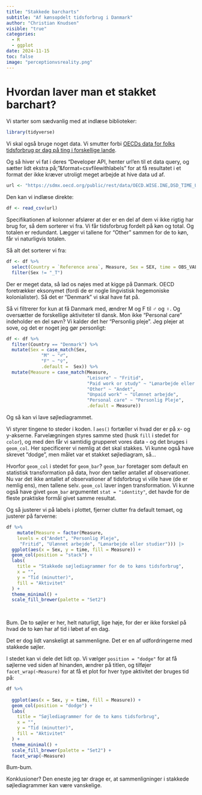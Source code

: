 ```yaml
---
title: "Stakkede barcharts"
subtitle: "Af kønsopdelt tidsforbrug i Danmark"
author: "Christian Knudsen"
visible: "true" 
categories:
  - R
  - ggplot
date: 2024-11-15
toc: false
image: "perceptionvsreality.png"
---
```


# Hvordan laver man et stakket barchart?

Vi starter som sædvanlig med at indlæse biblioteker:

```r
library(tidyverse)
```

Vi skal også bruge noget data. Vi smutter forbi [OECDs data for folks tidsforbrug pr dag på ting i forskellige lande](https://data-explorer.oecd.org/vis?tm=time%20use&pg=0&snb=818&vw=tb&df[ds]=dsDisseminateFinalDMZ&df[id]=DSD_TIME_USE%40DF_TIME_USE&df[ag]=OECD.WISE.INE&df[vs]=1.0&dq=..&to[TIME]=false&ly[cl]=MEASURE&ly[rw]=SEX%2CREF_AREA). 

Og så hiver vi fat i deres "Developer API, henter url'en til et data query, og 
sætter lidt ekstra på; "&format=csvfilewithlabels" for at få resultatet i et format der
ikke kræver utroligt meget arbejde at hive data ud af.

```r
url <- "https://sdmx.oecd.org/public/rest/data/OECD.WISE.INE,DSD_TIME_USE@DF_TIME_USE,1.0/all?dimensionAtObservation=AllDimensions&format=csvfilewithlabels"
```

Den kan vi indlæse direkte:

```r
df <- read_csv(url)
```

Specifikationen af kolonner afslører at der er en del af dem vi ikke rigtig 
har brug for, så dem sorterer vi fra. Vi får tidsforbrug fordelt på køn og total.
Og totalen er redundant. Lægger vi tallene for "Other" sammen for de to køn,
får vi naturligvis totalen. 

Så alt det sorterer vi fra:

```r
df <- df %>% 
  select(Country = `Reference area`, Measure, Sex = SEX, time = OBS_VALUE) %>% 
  filter(Sex != "_T")
```


Der er meget data, så lad os nøjes med at kigge på Danmark. OECD foretrækker 
eksonymet (fordi de er nogle lingvistisk hegemoniske kolonialister). Så det er
"Denmark" vi skal have fat på.

Så vi filtrerer for kun at få Danmark med, ændrer M og F til ♂ og ♀. Og oversætter
de forskellige aktiviteter til dansk. Mon ikke "Personal care" indeholder en 
del søvn? Vi kalder det her "Personlig pleje". Jeg plejer at sove, og det er 
noget jeg gør personligt:

```r
df <- df %>% 
  filter(Country == "Denmark") %>% 
  mutate(Sex = case_match(Sex,
             "M" ~ "♂", 
             "F" ~ "♀️",
             .default =  Sex)) %>% 
  mutate(Measure = case_match(Measure, 
                              "Leisure" ~ "Fritid",
                              "Paid work or study" ~ "Lønarbejde eller studier",
                              "Other" ~ "Andet",
                              "Unpaid work" ~ "Ulønnet arbejde", 
                              "Personal care" ~ "Personlig Pleje",
                              .default = Measure))
```



Og så kan vi lave søjlediagrammet.


Vi styrer tingene to steder i koden. I `aes()` fortæller vi hvad der er på
x- og y-akserne. Farvelægningen styres samme sted (husk `fill` i stedet for `color`),
og med den får vi samtidig grupperet vores data - og det bruges i `geom_col`.
Her specificerer vi nemlig at det skal stakkes. Vi kunne også have skrevet "dodge",
men målet var et stakket søjlediagram, så... 

Hvorfor `geom_col` i stedet for `geom_bar`? `geom_bar` foretager som default en statistisk
transformation på data, hvor den tæller antallet af observationer. Nu var det 
ikke antallet af observationer af tidsforbrug vi ville have (de er nemlig ens),
men tallene selv. `geom_col` laver ingen transformation. Vi kunne også have 
givet `geom_bar` argumentet `stat = "identity"`, det havde for de fleste praktiske
formål givet samme resultat.

Og så justerer vi på labels i plottet, fjerner clutter fra default temaet, og 
justerer på farverne:


```r
df %>%
    mutate(Measure = factor(Measure,
    levels = c("Andet", "Personlig Pleje", 
     "Fritid", "Ulønnet arbejde", "Lønarbejde eller studier"))) |>
  ggplot(aes(x = Sex, y = time, fill = Measure)) +
  geom_col(position = "stack") +
  labs(
    title = "Stakkede søjlediagrammer for de to køns tidsforbrug",
    x = "",
    y = "Tid (minutter)",
    fill = "Aktivitet"
  ) +
  theme_minimal() +
  scale_fill_brewer(palette = "Set2")
  
  

```

Bum. De to søjler er her, helt naturligt, lige høje, for der er ikke forskel
på hvad de to køn har af tid i løbet af en dag.

Det er dog lidt vanskeligt at sammenligne. Det er en af udfordringerne med 
stakkede søjler.

I stedet kan vi dele det lidt op. Vi vælger `position = "dodge"` for at få
søjlerne ved siden af hinanden, ændrer på titlen, og tilføjer `facet_wrap(~Measure)` 
for at få et plot for hver type aktivitet der bruges tid på:

```r
df %>% 
 
  ggplot(aes(x = Sex, y = time, fill = Measure)) +
  geom_col(position = "dodge") +
  labs(
    title = "Søjlediagrammer for de to køns tidsforbrug",
    x = "",
    y = "Tid (minutter)",
    fill = "Aktivitet"
  ) +
  theme_minimal() +
  scale_fill_brewer(palette = "Set2") +
  facet_wrap(~Measure)


```

Bum-bum.  


Konklusioner? Den eneste jeg tør drage er, at sammenligninger i stakkede søjlediagrammer
kan være vanskelige.


